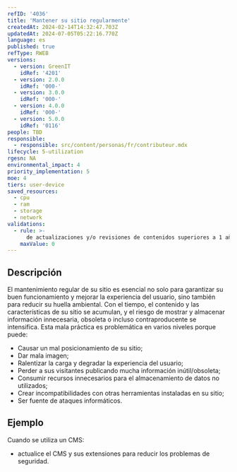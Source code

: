 ```yaml
---
refID: '4036'
title: 'Mantener su sitio regularmente'
createdAt: 2024-02-14T14:32:47.703Z
updatedAt: 2024-07-05T05:22:16.770Z
language: es
published: true
refType: RWEB
versions:
  - version: GreenIT
    idRef: '4201'
  - version: 2.0.0
    idRef: '000-'
  - version: 3.0.0
    idRef: '000-'
  - version: 4.0.0
    idRef: '000-'
  - version: 5.0.0
    idRef: '0116'
people: TBD
responsible:
  - responsible: src/content/personas/fr/contributeur.mdx
lifecycle: 5-utilization
rgesn: NA
environmental_impact: 4
priority_implementation: 5
moe: 4
tiers: user-device
saved_resources:
  - cpu
  - ram
  - storage
  - network
validations:
  - rule: >-
      de actualizaciones y/o revisiones de contenidos superiores a 1 año
    maxValue: 0
---
```


## Descripción

El mantenimiento regular de su sitio es esencial no solo para garantizar su buen funcionamiento y mejorar la experiencia del usuario, sino también para reducir su huella ambiental. Con el tiempo, el contenido y las características de su sitio se acumulan, y el riesgo de mostrar y almacenar información innecesaria, obsoleta o incluso contraproducente se intensifica.
Esta mala práctica es problemática en varios niveles porque puede:

- Causar un mal posicionamiento de su sitio;
- Dar mala imagen;
- Ralentizar la carga y degradar la experiencia del usuario;
- Perder a sus visitantes publicando mucha información inútil/obsoleta;
- Consumir recursos innecesarios para el almacenamiento de datos no utilizados;
- Crear incompatibilidades con otras herramientas instaladas en su sitio;
- Ser fuente de ataques informáticos.

## Ejemplo

Cuando se utiliza un CMS:
- actualice el CMS y sus extensiones para reducir los problemas de seguridad.


